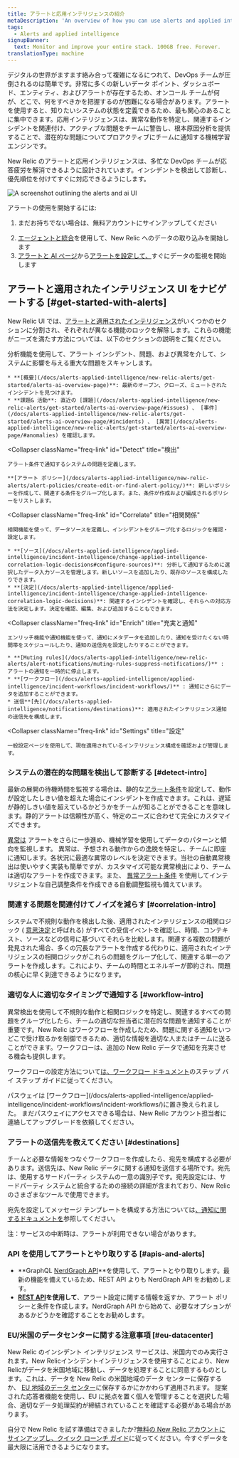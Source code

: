 ```yaml
---
title: アラートと応用インテリジェンスの紹介
metaDescription: 'An overview of how you can use alerts and applied intelligence to monitor your systems and be notified when things go wrong, and when they''re starting to go wrong.'
tags:
  - Alerts and applied intelligence
signupBanner:
  text: Monitor and improve your entire stack. 100GB free. Forever.
translationType: machine
---
```



デジタルの世界がますます絡み合って複雑になるにつれて、DevOps チームが圧倒されるのは簡単です。非常に多くの新しいデータ ポイント、ダッシュボード、エンティティ、およびアラートが存在するため、オンコール チームが何が、どこで、何をすべきかを把握するのが困難になる場合があります。アラートを使用すると、知りたいシステムの状態を定義できるため、最も関心のあることに集中できます。応用インテリジェンスは、異常な動作を特定し、関連するインシデントを関連付け、アクティブな問題をチームに警告し、根本原因分析を提供することで、潜在的な問題についてプロアクティブにチームに通知する機械学習エンジンです。

New Relic のアラートと応用インテリジェンスは、多忙な DevOps チームが応答疲労を解消できるように設計されています。インシデントを検出して診断し、優先順位を付けてすぐに対応できるようにします。

<img
  title="Alerts and AI homepage"
  alt="A screenshot outlining the alerts and ai UI"
  src={alertsAlertsandAiOverviewPage}
/>

アラートの使用を開始するには:

1. まだお持ちでない場合は、無料アカウントにサインアップしてください

<InlineSignup/>

2. [エージェントと統合](https://newrelic.com/instant-observability/?category=infrastructure-and-os)を使用して、New Relic へのデータの取り込みを開始します
3. [アラートと AI ページ](https://one.newrelic.com/alerts-ai)から[アラートを設定して、](/docs/alerts-applied-intelligence/new-relic-alerts/get-started/your-first-nrql-condition/)すぐにデータの監視を開始します

## アラートと適用されたインテリジェンス UI をナビゲートする [#get-started-with-alerts]

New Relic UI では、[アラートと適用されたインテリジェンス](https://one.newrelic.com/alerts-ai)がいくつかのセクションに分割され、それぞれが異なる機能のロックを解除します。これらの機能がニーズを満たす方法については、以下のセクションの説明をご覧ください。

<CollapserGroup>
  <Collapser
    className="freq-link"
    id="Analyze"
    title="アナライズ"
  >
    分析機能を使用して、アラート インシデント、問題、および異常を介して、システムに影響を与える重大な問題をスキャンします。

    * **[概要](/docs/alerts-applied-intelligence/new-relic-alerts/get-started/alerts-ai-overview-page)**: 最新のオープン、クローズ、ミュートされたインシデントを見つけます。
    * **課題& 活動**: 直近の [課題](/docs/alerts-applied-intelligence/new-relic-alerts/get-started/alerts-ai-overview-page/#issues) 、 [事件](/docs/alerts-applied-intelligence/new-relic-alerts/get-started/alerts-ai-overview-page/#incidents) 、 [異常](/docs/alerts-applied-intelligence/new-relic-alerts/get-started/alerts-ai-overview-page/#anomalies) を確認します。
  </Collapser>

  <Collapser
    className="freq-link"
    id="Detect"
    title="検出"
  >
    アラート条件で通知するシステムの問題を定義します。

    **[アラート ポリシー](/docs/alerts-applied-intelligence/new-relic-alerts/alert-policies/create-edit-or-find-alert-policy/)**: 新しいポリシーを作成して、関連する条件をグループ化します。また、条件が作成および編成されるポリシーをリストします。
  </Collapser>

  <Collapser
    className="freq-link"
    id="Correlate"
    title="相関関係"
  >
    相関機能を使って、データソースを定義し、インシデントをグループ化するロジックを確認・設定します。

    * **[ソース](/docs/alerts-applied-intelligence/applied-intelligence/incident-intelligence/change-applied-intelligence-correlation-logic-decisions#configure-sources)**: 分析して通知するために選択したデータ入力ソースを管理します。新しいソースを追加したり、既存のソースを構成したりできます。
    * **[決定](/docs/alerts-applied-intelligence/applied-intelligence/incident-intelligence/change-applied-intelligence-correlation-logic-decisions)**: 関連するインシデントを確認し、それらへの対応方法を決定します。決定を確認、編集、および追加することもできます。
  </Collapser>

  <Collapser
    className="freq-link"
    id="Enrich"
    title="充実と通知"
  >
    エンリッチ機能や通知機能を使って、通知にメタデータを追加したり、通知を受けたくない時間帯をスケジュールしたり、通知の送信先を設定したりすることができます。

    * **[Muting rules](/docs/alerts-applied-intelligence/new-relic-alerts/alert-notifications/muting-rules-suppress-notifications/)** : アラートの通知を一時的に停止します。
    * **[ワークフロー](/docs/alerts-applied-intelligence/applied-intelligence/incident-workflows/incident-workflows/)** : 通知にさらにデータを追加することができます。
    * 送信**[先](/docs/alerts-applied-intelligence/notifications/destinations)**: 適用されたインテリジェンス通知の送信先を構成します。
  </Collapser>

  <Collapser
    className="freq-link"
    id="Settings"
    title="設定"
  >
    一般設定ページを使用して、現在適用されているインテリジェンス構成を確認および管理します。
  </Collapser>
</CollapserGroup>

### システムの潜在的な問題を検出して診断する [#detect-intro]

最新の展開の待機時間を監視する場合は、静的な[アラート条件](/docs/alerts-applied-intelligence/new-relic-alerts/alert-conditions/create-alert-conditions/)を設定して、動作が設定したしきい値を超えた場合にインシデントを作成できます。これは、遅延が静的しきい値を超えているかどうかをチームが知ることができることを意味します。静的アラートは信頼性が高く、特定のニーズに合わせて完全にカスタマイズできます。

[異常は](/docs/alerts-applied-intelligence/applied-intelligence/anomaly-detection/anomaly-detection-applied-intelligence) アラートをさらに一歩進め、機械学習を使用してデータのパターンと傾向を監視します。 異常は、予想される動作からの逸脱を特定し、チームに即座に通知します。各状況に最適な異常のレベルを決定できます。当社の自動異常検出は使いやすく実装も簡単ですが、カスタマイズ可能な異常検出により、チームは適切なアラートを作成できます。また、 [異常アラート条件](/docs/alerts-applied-intelligence/applied-intelligence/anomaly-detection/custom-anomalies/) を使用してインテリジェントな自己調整条件を作成できる自動調整監視も備えています。

### 関連する問題を関連付けてノイズを減らす [#correlation-intro]

システムで不規則な動作を検出した後、適用されたインテリジェンスの相関ロジック ( [意思決定](/docs/alerts-applied-intelligence/applied-intelligence/incident-intelligence/change-applied-intelligence-correlation-logic-decisions/)と呼ばれる) がすべての受信イベントを確認し、時間、コンテキスト、ソースなどの信号に基づいてそれらを比較します。関連する複数の問題が発見された場合、多くの冗長なアラートを作成する代わりに、適用されたインテリジェンスの相関ロジックがこれらの問題をグループ化して、関連する単一のアラートを作成します。これにより、チームの時間とエネルギーが節約され、問題の核心に早く到達できるようになります。

### 適切な人に適切なタイミングで通知する [#workflow-intro]

異常検出を使用して不規則な動作と相関ロジックを特定し、関連するすべての問題をグループ化したら、チームの適切な担当者に潜在的な問題を通知することが重要です。New Relic はワークフローを作成したため、問題に関する通知をいつどこで受け取るかを制御できるため、適切な情報を適切な人またはチームに送ることができます。ワークフローは、追加の New Relic データで通知を充実させる機会も提供します。

ワークフローの設定方法について[は、ワークフロー ドキュメント](/docs/alerts-applied-intelligence/applied-intelligence/incident-workflows/incident-workflows)のステップ バイ ステップ ガイドに従ってください。

<Callout variant="important">
  パスウェイは [ワークフロー](/docs/alerts-applied-intelligence/applied-intelligence/incident-workflows/incident-workflows/)に置き換えられました。 まだパスウェイにアクセスできる場合は、New Relic アカウント担当者に連絡してアップグレードを依頼してください。
</Callout>

### アラートの送信先を教えてください [#destinations]

チームと必要な情報をつなぐワークフローを作成したら、宛先を構成する必要があります。送信先は、New Relic データに関する通知を送信する場所です。宛先は、使用するサードパーティ システムの一意の識別子です。宛先設定には、サードパーティ システムと統合するための接続の詳細が含まれており、New Relic のさまざまなツールで使用できます。

宛先を設定してメッセージ テンプレートを構成する方法については[、通知に関するドキュメントを](/docs/alerts-applied-intelligence/notifications/destinations/)参照してください。

注：サービスの中断時は、アラートが利用できない場合があります。

### API を使用してアラートとやり取りする [#apis-and-alerts]

* **GraphQL [NerdGraph API](/docs/alerts/alerts-nerdgraph/nerdgraph-examples/nerdgraph-api-examples)**を使用して、アラートとやり取りします。最新の機能を備えているため、REST API よりも NerdGraph API をお勧めします。
* **[REST API](/docs/alerts/rest-api-alerts/new-relic-alerts-rest-api/rest-api-calls-new-relic-alerts)を使用して**、アラート設定に関する情報を返すか、アラート ポリシーと条件を作成します。NerdGraph API から始めて、必要なオプションがあるかどうかを確認することをお勧めします。

### EU/米国のデータセンターに関する注意事項 [#eu-datacenter]

New Relic のインシデント インテリジェンス サービスは、米国内でのみ実行されます。New Relicインシデントインテリジェンスを使用することにより、New Relicがデータを米国地域に移動し、データを処理することに同意するものとします。これは、データを New Relic の米国地域のデータ センターに保存するか、 [EU 地域のデータ センター](/docs/accounts/accounts-billing/account-setup/choose-your-data-center/)に保存するかにかかわらず適用されます。 提案された応答者機能を使用し、EU に拠点を置く個人を管理することを選択した場合、適切なデータ処理契約が締結されていることを確認する必要がある場合があります。

自分で New Relic を試す準備はできましたか?[無料の New Relic アカウントにサインアップし、](https://newrelic.com/signup)[クイック ローンチ ガイド](/docs/new-relic-solutions/get-started/quick-launch-guide/)に従ってください。今すぐデータを最大限に活用できるようになります。